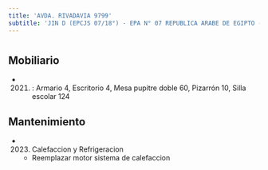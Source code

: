 ```yaml
---
title: 'AVDA. RIVADAVIA 9799'
subtitle: 'JIN D (EPCJS 07/18°) - EPA N° 07 REPUBLICA ARABE DE EGIPTO - EPC N° 07 REPUBLICA ARABE DE EGIPTO'
---
```


#


## Mobiliario

*  (2021) : Armario 4, Escritorio 4, Mesa pupitre doble 60, Pizarrón 10, Silla escolar 124 





## Mantenimiento

*  (2023) Calefaccion y Refrigeracion 
    + Reemplazar motor sistema de calefaccion



